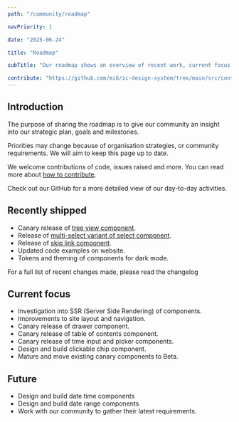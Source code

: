 ```yaml
---
path: "/community/roadmap"

navPriority: 1

date: "2025-06-24"

title: "Roadmap"

subTitle: "Our roadmap shows an overview of recent work, current focus and work we have planned."

contribute: "https://github.com/mi6/ic-design-system/tree/main/src/content/structured/community/roadmap.mdx"
---
```


## Introduction

The purpose of sharing the roadmap is to give our community an insight into our strategic plan, goals and milestones.

Priorities may change because of organisation strategies, or community requirements. We will aim to keep this page up to date.

We welcome contributions of code, issues raised and more. You can read more about [how to contribute](/community/contribute).

Check out our <ic-link target="_blank" href="https://github.com/orgs/mi6/projects/2/views/1" rel="noreferrer noopener nofollow">GitHub</ic-link> for a more detailed view of our day-to-day activities.

## Recently shipped

- Canary release of [tree view component](/components/tree-view).
- Release of [multi-select variant of select component](/components/select#multi-select).
- Release of [skip link component](/components/skip-link).
- Updated code examples on website.
- Tokens and theming of components for dark mode.

For a full list of recent changes made, please read the <ic-link target="_blank" href="https://github.com/mi6/ic-ui-kit/blob/main/packages/web-components/CHANGELOG.md" rel="noreferrer noopener">changelog</ic-link>

## Current focus

- Investigation into SSR (Server Side Rendering) of components.
- Improvements to site layout and navigation.
- Canary release of drawer component.
- Canary release of table of contents component.
- Canary release of time input and picker components.
- Design and build clickable chip component.
- Mature and move existing canary components to Beta.

## Future

- Design and build date time components
- Design and build date range components
- Work with our community to gather their latest requirements.
